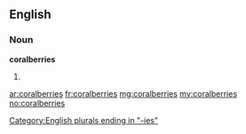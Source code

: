 ==English==
===Noun===
'''coralberries'''
# {{plural of|[[coralberry]]}}

[[Category:English plurals ending in "-ies"]]

[[ar:coralberries]]
[[fr:coralberries]]
[[mg:coralberries]]
[[my:coralberries]]
[[no:coralberries]]